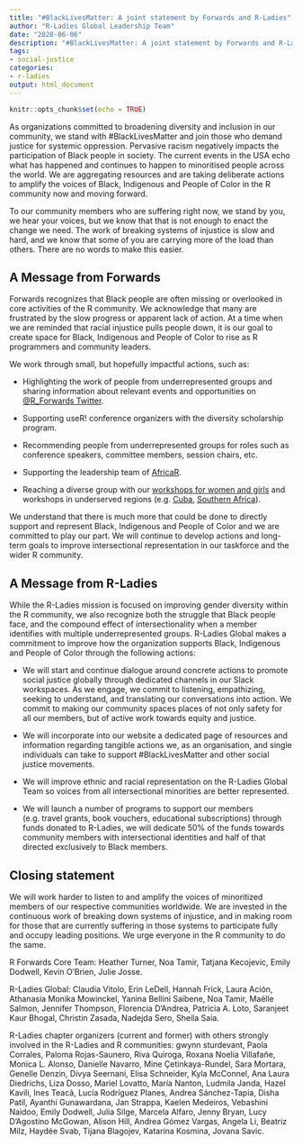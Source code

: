 ```yaml
---
title: "#BlackLivesMatter: A joint statement by Forwards and R-Ladies"
author: "R-Ladies Global Leadership Team"
date: "2020-06-06"
description: "#BlackLivesMatter: A joint statement by Forwards and R-Ladies"
tags: 
- social-justice
categories:
- r-ladies
output: html_document
---
```


```r
knitr::opts_chunk$set(echo = TRUE)
```

As organizations committed to broadening diversity and inclusion in our community, we stand with #BlackLivesMatter and join those who demand justice for systemic oppression. Pervasive racism negatively impacts the participation of Black people in society. The current events in the USA echo what has happened and continues to happen to minoritised people across the world. We are aggregating resources and are taking deliberate actions to amplify the voices of Black, Indigenous and People of Color in the R community now and moving forward.

To our community members who are suffering right now, we stand by you, we hear your voices, but we know that that is not enough to enact the change we need. The work of breaking systems of injustice is slow and hard, and we know that some of you are carrying more of the load than others. There are no words to make this easier.

## A Message from Forwards

Forwards recognizes that Black people are often missing or overlooked in core activities of the R community. We acknowledge that many are frustrated by the slow progress or apparent lack of action. At a time when we are reminded that racial injustice pulls people down, it is our goal to create space for Black, Indigenous and People of Color to rise as R programmers and community leaders.

We work through small, but hopefully impactful actions, such as:

* Highlighting the work of people from underrepresented groups and sharing information about relevant events and opportunities on [\@R_Forwards Twitter](https://twitter.com/r_forwards).

* Supporting useR! conference organizers with the diversity scholarship program.

* Recommending people from underrepresented groups for roles such as conference speakers, committee members, session chairs, etc.

* Supporting the leadership team of [AfricaR](https://africa-r.org/).

* Reaching a diverse group with our [workshops for women and girls](https://forwards.github.io/blog/2019/09/22/workshops-for-women-and-girls/) and workshops in underserved regions (e.g. [Cuba](https://forwards.github.io/blog/2018/07/07/havanar/), [Southern Africa](https://forwards.github.io/blog/2020/05/25/southern-africa-project-2020/)).

We understand that there is much more that could be done to directly support and represent Black, Indigenous and People of Color and we are committed to play our part. We will continue to develop actions and long-term goals to improve intersectional representation in our taskforce and the wider R community.

## A Message from R-Ladies

While the R-Ladies mission is focused on improving gender diversity within the R community, we also recognize both the struggle that Black people face, and the compound effect of intersectionality when a member identifies with multiple underrepresented groups. R-Ladies Global makes a commitment to improve how the organization supports Black, Indigenous and People of Color through the following actions:

* We will start and continue dialogue around concrete actions to promote social justice globally through dedicated channels in our Slack workspaces. As we engage, we commit to listening, empathizing, seeking to understand, and translating our conversations into action. We commit to making our community spaces places of not only safety for all our members, but of active work towards equity and justice.

* We will incorporate into our website a dedicated page of resources and information regarding tangible actions we, as an organisation, and single individuals can take to support #BlackLivesMatter and other social justice movements.

* We will improve ethnic and racial representation on the R-Ladies Global Team so voices from all intersectional minorities are better represented.

* We will launch a number of programs to support our members (e.g. travel grants, book vouchers, educational subscriptions) through funds donated to R-Ladies, we will dedicate 50% of the funds towards community members with intersectional identities and half of that directed exclusively to Black members.


## Closing statement 

We will work harder to listen to and amplify the voices of minoritized members of our respective communities worldwide. We are invested in the continuous work of breaking down systems of injustice, and in making room for those that are currently suffering in those systems to participate fully and occupy leading positions. We urge everyone in the R community to do the same.

R Forwards Core Team: Heather Turner, Noa Tamir, Tatjana Kecojevic, Emily Dodwell, Kevin O’Brien, Julie Josse.

R-Ladies Global: Claudia Vitolo, Erin LeDell, Hannah Frick, Laura Ación, Athanasia Monika Mowinckel, Yanina Bellini Saibene, Noa Tamir, Maëlle Salmon, Jennifer Thompson, Florencia D’Andrea, Patricia A. Loto, Saranjeet Kaur Bhogal, Christin Zasada, Nadejda Sero, Sheila Saia. 

R-Ladies chapter organizers (current and former) with others strongly involved in the R-Ladies and R communities: gwynn sturdevant, Paola Corrales, Paloma Rojas-Saunero, Riva Quiroga, Roxana Noelia Villafañe, Monica L. Alonso, Danielle Navarro, Mine Çetinkaya-Rundel, Sara Mortara, Genelle Denzin, Divya Seernani, Elisa Schneider, Kyla McConnel, Ana Laura Diedrichs, Liza Dosso, Mariel Lovatto, María Nanton, Ludmila Janda, Hazel Kavili, Ines Teacã, Lucía Rodríguez Planes, Andrea Sánchez-Tapia, Disha Patil, Ayanthi Gunawardana, Jan Strappa, Kaelen Medeiros, Vebashini Naidoo, Emily Dodwell, Julia Silge, Marcela Alfaro, Jenny Bryan, Lucy D’Agostino McGowan, Alison Hill, Andrea Gómez Vargas, Angela Li, Beatriz Milz, Haydée Svab, Tijana Blagojev, Katarina Kosmina, Jovana Savic.